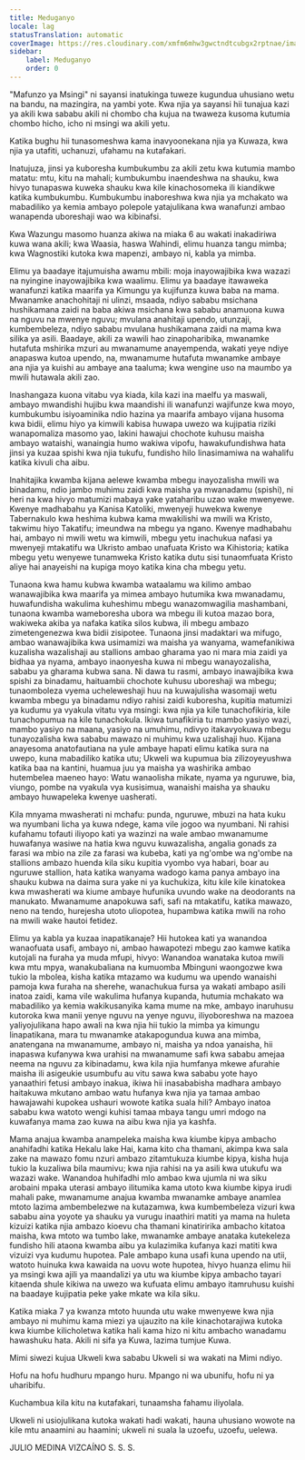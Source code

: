 ```yaml
---
title: Meduganyo
locale: lag
statusTranslation: automatic
coverImage: https://res.cloudinary.com/xmfm6mhw3gwctndtcubgx2rptnae/image/upload/v1740337243/small_cover_educacion_fundamental_a051170f1c.webp
sidebar:
    label: Meduganyo
    order: 0
---
```

"Mafunzo ya Msingi" ni sayansi inatukinga tuweze kugundua uhusiano wetu na bandu, na mazingira, na yambi yote. Kwa njia ya sayansi hii tunajua kazi ya akili kwa sababu akili ni chombo cha kujua na twaweza kusoma kutumia chombo hicho, icho ni msingi wa akili yetu.

Katika bughu hii tunasomeshwa kama inavyoonekana njia ya Kuwaza, kwa njia ya utafiti, uchanuzi, ufahamu na kutafakari.

Inatujuza, jinsi ya kuboresha kumbukumbu za akili zetu kwa kutumia mambo matatu: mtu, kitu na mahali; kumbukumbu inaendeshwa na shauku, kwa hivyo tunapaswa kuweka shauku kwa kile kinachosomeka ili kiandikwe katika kumbukumbu. Kumbukumbu inaboreshwa kwa njia ya mchakato wa mabadiliko ya kemia ambayo polepole yatajulikana kwa wanafunzi ambao wanapenda uboreshaji wao wa kibinafsi.

Kwa Wazungu masomo huanza akiwa na miaka 6 au wakati inakadiriwa kuwa wana akili; kwa Waasia, haswa Wahindi, elimu huanza tangu mimba; kwa Wagnostiki kutoka kwa mapenzi, ambayo ni, kabla ya mimba.

Elimu ya baadaye itajumuisha awamu mbili: moja inayowajibika kwa wazazi na nyingine inayowajibika kwa waalimu. Elimu ya baadaye itawaweka wanafunzi katika maarifa ya Kimungu ya kujifunza kuwa baba na mama. Mwanamke anachohitaji ni ulinzi, msaada, ndiyo sababu msichana hushikamana zaidi na baba akiwa msichana kwa sababu anamuona kuwa na nguvu na mwenye nguvu; mvulana anahitaji upendo, utunzaji, kumbembeleza, ndiyo sababu mvulana hushikamana zaidi na mama kwa silika ya asili. Baadaye, akili za wawili hao zinapoharibika, mwanamke hutafuta mshirika mzuri au mwanamume anayempenda, wakati yeye ndiye anapaswa kutoa upendo, na, mwanamume hutafuta mwanamke ambaye ana njia ya kuishi au ambaye ana taaluma; kwa wengine uso na maumbo ya mwili hutawala akili zao.

Inashangaza kuona vitabu vya kiada, kila kazi ina maelfu ya maswali, ambayo mwandishi hujibu kwa maandishi ili wanafunzi wajifunze kwa moyo, kumbukumbu isiyoaminika ndio hazina ya maarifa ambayo vijana husoma kwa bidii, elimu hiyo ya kimwili kabisa huwapa uwezo wa kujipatia riziki wanapomaliza masomo yao, lakini hawajui chochote kuhusu maisha ambayo wataishi, wanaingia humo wakiwa vipofu, hawakufundishwa hata jinsi ya kuzaa spishi kwa njia tukufu, fundisho hilo linasimamiwa na wahalifu katika kivuli cha aibu.

Inahitajika kwamba kijana aelewe kwamba mbegu inayozalisha mwili wa binadamu, ndio jambo muhimu zaidi kwa maisha ya mwanadamu (spishi), ni heri na kwa hivyo matumizi mabaya yake yataharibu uzao wake mwenyewe. Kwenye madhabahu ya Kanisa Katoliki, mwenyeji huwekwa kwenye Tabernakulo kwa heshima kubwa kama mwakilishi wa mwili wa Kristo, takwimu hiyo Takatifu; imeundwa na mbegu ya ngano. Kwenye madhabahu hai, ambayo ni mwili wetu wa kimwili, mbegu yetu inachukua nafasi ya mwenyeji mtakatifu wa Ukristo ambao unafuata Kristo wa Kihistoria; katika mbegu yetu wenyewe tunamweka Kristo katika dutu sisi tunaomfuata Kristo aliye hai anayeishi na kupiga moyo katika kina cha mbegu yetu.

Tunaona kwa hamu kubwa kwamba wataalamu wa kilimo ambao wanawajibika kwa maarifa ya mimea ambayo hutumika kwa mwanadamu, huwafundisha wakulima kuheshimu mbegu wanazomwagilia mashambani, tunaona kwamba wameboresha ubora wa mbegu ili kutoa mazao bora, wakiweka akiba ya nafaka katika silos kubwa, ili mbegu ambazo zimetengenezwa kwa bidii zisipotee. Tunaona jinsi madaktari wa mifugo, ambao wanawajibika kwa usimamizi wa maisha ya wanyama, wamefanikiwa kuzalisha wazalishaji au stallions ambao gharama yao ni mara mia zaidi ya bidhaa ya nyama, ambayo inaonyesha kuwa ni mbegu wanayozalisha, sababu ya gharama kubwa sana. Ni dawa tu rasmi, ambayo inawajibika kwa spishi za binadamu, haituambii chochote kuhusu uboreshaji wa mbegu; tunaomboleza vyema ucheleweshaji huu na kuwajulisha wasomaji wetu kwamba mbegu ya binadamu ndiyo rahisi zaidi kuboresha, kupitia matumizi ya kudumu ya vyakula vitatu vya msingi: kwa njia ya kile tunachofikiria, kile tunachopumua na kile tunachokula. Ikiwa tunafikiria tu mambo yasiyo wazi, mambo yasiyo na maana, yasiyo na umuhimu, ndivyo itakavyokuwa mbegu tunayozalisha kwa sababu mawazo ni muhimu kwa uzalishaji huo. Kijana anayesoma anatofautiana na yule ambaye hapati elimu katika sura na uwepo, kuna mabadiliko katika utu; Ukweli wa kupumua bia zilizoyeyushwa katika baa na kantini, huamua juu ya maisha ya washirika ambao hutembelea maeneo hayo: Watu wanaolisha mikate, nyama ya nguruwe, bia, viungo, pombe na vyakula vya kusisimua, wanaishi maisha ya shauku ambayo huwapeleka kwenye uasherati.

Kila mnyama mwasherati ni mchafu: punda, nguruwe, mbuzi na hata kuku wa nyumbani licha ya kuwa ndege, kama vile jogoo wa nyumbani. Ni rahisi kufahamu tofauti iliyopo kati ya wazinzi na wale ambao mwanamume huwafanya wasiwe na hatia kwa nguvu kuwazalisha, angalia gonads za farasi wa mbio na zile za farasi wa kubeba, kati ya ng'ombe wa ng'ombe na stallions ambazo huenda kila siku kupitia vyombo vya habari, boar au nguruwe stallion, hata katika wanyama wadogo kama panya ambayo ina shauku kubwa na daima sura yake ni ya kuchukiza, kitu kile kile kinatokea kwa mwasherati wa kiume ambaye hufunika uvundo wake na deodorants na manukato. Mwanamume anapokuwa safi, safi na mtakatifu, katika mawazo, neno na tendo, hurejesha utoto uliopotea, hupambwa katika mwili na roho na mwili wake hautoi fetidez.

Elimu ya kabla ya kuzaa inapatikanaje? Hii hutokea kati ya wanandoa wanaofuata usafi, ambayo ni, ambao hawapotezi mbegu zao kamwe katika kutojali na furaha ya muda mfupi, hivyo: Wanandoa wanataka kutoa mwili kwa mtu mpya, wanakubaliana na kumuomba Mbinguni waongozwe kwa tukio la mbolea, kisha katika mtazamo wa kudumu wa upendo wanaishi pamoja kwa furaha na sherehe, wanachukua fursa ya wakati ambapo asili inatoa zaidi, kama vile wakulima hufanya kupanda, hutumia mchakato wa mabadiliko ya kemia wakikusanyika kama mume na mke, ambayo inaruhusu kutoroka kwa manii yenye nguvu na yenye nguvu, iliyoboreshwa na mazoea yaliyojulikana hapo awali na kwa njia hii tukio la mimba ya kimungu linapatikana, mara tu mwanamke atakapogundua kuwa ana mimba, anatengana na mwanamume, ambayo ni, maisha ya ndoa yanaisha, hii inapaswa kufanywa kwa urahisi na mwanamume safi kwa sababu amejaa neema na nguvu za kibinadamu, kwa kila njia humfanya mkewe afurahie maisha ili asigeukie usumbufu au vitu sawa kwa sababu yote hayo yanaathiri fetusi ambayo inakua, ikiwa hii inasababisha madhara ambayo haitakuwa mkutano ambao watu hufanya kwa njia ya tamaa ambao hawajawahi kupokea ushauri wowote katika suala hili? Ambayo inatoa sababu kwa watoto wengi kuhisi tamaa mbaya tangu umri mdogo na kuwafanya mama zao kuwa na aibu kwa njia ya kashfa.

Mama anajua kwamba anampeleka maisha kwa kiumbe kipya ambacho anahifadhi katika Hekalu lake Hai, kama kito cha thamani, akimpa kwa sala zake na mawazo fomu nzuri ambazo zitamtukuza kiumbe kipya, kisha huja tukio la kuzaliwa bila maumivu; kwa njia rahisi na ya asili kwa utukufu wa wazazi wake. Wanandoa huhifadhi mlo ambao kwa ujumla ni wa siku arobaini mpaka uterasi ambayo ilitumika kama utoto kwa kiumbe kipya irudi mahali pake, mwanamume anajua kwamba mwanamke ambaye anamlea mtoto lazima ambembelezwe na kutazamwa, kwa kumbembeleza vizuri kwa sababu aina yoyote ya shauku ya vurugu inaathiri matiti ya mama na huleta kizuizi katika njia ambazo kioevu cha thamani kinatiririka ambacho kitatoa maisha, kwa mtoto wa tumbo lake, mwanamke ambaye anataka kutekeleza fundisho hili ataona kwamba aibu ya kulazimika kufanya kazi matiti kwa vizuizi vya kudumu hupotea. Pale ambapo kuna usafi kuna upendo na utii, watoto huinuka kwa kawaida na uovu wote hupotea, hivyo huanza elimu hii ya msingi kwa ajili ya maandalizi ya utu wa kiumbe kipya ambacho tayari kitaenda shule kikiwa na uwezo wa kufuata elimu ambayo itamruhusu kuishi na baadaye kujipatia peke yake mkate wa kila siku.

Katika miaka 7 ya kwanza mtoto huunda utu wake mwenyewe kwa njia ambayo ni muhimu kama miezi ya ujauzito na kile kinachotarajiwa kutoka kwa kiumbe kilicholetwa katika hali kama hizo ni kitu ambacho wanadamu hawashuku hata. Akili ni sifa ya Kuwa, lazima tumjue Kuwa.

Mimi siwezi kujua Ukweli kwa sababu Ukweli si wa wakati na Mimi ndiyo.

Hofu na hofu hudhuru mpango huru. Mpango ni wa ubunifu, hofu ni ya uharibifu.

Kuchambua kila kitu na kutafakari, tunaamsha fahamu iliyolala.

Ukweli ni usiojulikana kutoka wakati hadi wakati, hauna uhusiano wowote na kile mtu anaamini au haamini; ukweli ni suala la uzoefu, uzoefu, uelewa.

JULIO MEDINA VIZCAÍNO
S. S. S.

